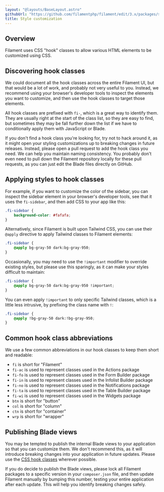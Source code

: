 ```yaml
---
layout: "@layouts/BaseLayout.astro"
githubUrl: "https://github.com/filamentphp/filament/edit/3.x/packages/support/docs/05-style-customization.md"
title: Style customization
---
```


## Overview

Filament uses CSS "hook" classes to allow various HTML elements to be customized using CSS.

## Discovering hook classes

We could document all the hook classes across the entire Filament UI, but that would be a lot of work, and probably not very useful to you. Instead, we recommend using your browser's developer tools to inspect the elements you want to customize, and then use the hook classes to target those elements.

All hook classes are prefixed with `fi-`, which is a great way to identify them. They are usually right at the start of the class list, so they are easy to find, but sometimes they may be fall further down the list if we have to conditionally apply them with JavaScript or Blade.

If you don't find a hook class you're looking for, try not to hack around it, as it might open your styling customizations up to breaking changes in future releases. Instead, please open a pull request to add the hook class you need. We can help you maintain naming consistency. You probably don't even need to pull down the Filament repository locally for these pull requests, as you can just edit the Blade files directly on GitHub.

## Applying styles to hook classes

For example, if you want to customize the color of the sidebar, you can inspect the sidebar element in your browser's developer tools, see that it uses the `fi-sidebar`, and then add CSS to your app like this:

```css
.fi-sidebar {
    background-color: #fafafa;
}
```

Alternatively, since Filament is built upon Tailwind CSS, you can use their `@apply` directive to apply Tailwind classes to Filament elements:

```css
.fi-sidebar {
    @apply bg-gray-50 dark:bg-gray-950;
}
```

Occasionally, you may need to use the `!important` modifier to override existing styles, but please use this sparingly, as it can make your styles difficult to maintain:

```css
.fi-sidebar {
    @apply bg-gray-50 dark:bg-gray-950 !important;
}
```

You can even apply `!important` to only specific Tailwind classes, which is a little less intrusive, by prefixing the class name with `!`:

```css
.fi-sidebar {
    @apply !bg-gray-50 dark:!bg-gray-950;
}
```

## Common hook class abbreviations

We use a few common abbreviations in our hook classes to keep them short and readable:

- `fi` is short for "Filament"
- `fi-ac` is used to represent classes used in the Actions package
- `fi-fo` is used to represent classes used in the Form Builder package
- `fi-in` is used to represent classes used in the Infolist Builder package
- `fi-no` is used to represent classes used in the Notifications package
- `fi-ta` is used to represent classes used in the Table Builder package
- `fi-wi` is used to represent classes used in the Widgets package
- `btn` is short for "button"
- `col` is short for "column"
- `ctn` is short for "container"
- `wrp` is short for "wrapper"

## Publishing Blade views

You may be tempted to publish the internal Blade views to your application so that you can customize them. We don't recommend this, as it will introduce breaking changes into your application in future updates. Please use the [CSS hook classes](./#applying-styles-to-hook-classes) wherever possible.

If you do decide to publish the Blade views, please lock all Filament packages to a specific version in your `composer.json` file, and then update Filament manually by bumping this number, testing your entire application after each update. This will help you identify breaking changes safely.
